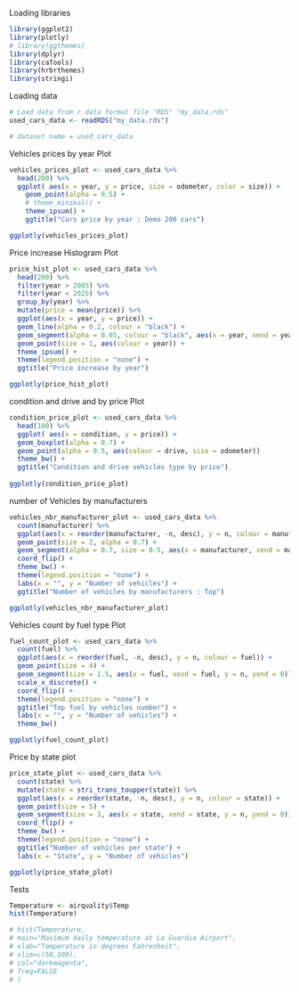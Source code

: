 Loading libraries

```r

library(ggplot2)
library(plotly)
# library(ggthemes)
library(dplyr)
library(caTools)
library(hrbrthemes)
library(stringi)

```

Loading data 

```r

# Load data from r data format file "RDS" "my_data.rds"
used_cars_data <- readRDS("my_data.rds")

# dataset name = used_cars_data

```

Vehicles prices by year Plot

```r

vehicles_prices_plot <- used_cars_data %>%
  head(200) %>%
  ggplot( aes(x = year, y = price, size = odometer, color = size)) +
    geom_point(alpha = 0.5) +
    # theme_minimal() +
    theme_ipsum() +
    ggtitle("Cars price by year : Demo 200 cars")

ggplotly(vehicles_prices_plot)

```


Price increase Histogram Plot

```r

price_hist_plot <- used_cars_data %>%
  head(200) %>%
  filter(year > 2005) %>%
  filter(year < 2025) %>%
  group_by(year) %>%
  mutate(price = mean(price)) %>%
  ggplot(aes(x = year, y = price)) +
  geom_line(alpha = 0.2, colour = "black") +
  geom_segment(alpha = 0.05, colour = "black", aes(x = year, xend = year, y = price, yend = 0)) +
  geom_point(size = 1, aes(colour = year)) +
  theme_ipsum() +
  theme(legend.position = "none") +
  ggtitle("Price increase by year")

ggplotly(price_hist_plot)

```


condition and drive and  by price Plot

```r

condition_price_plot <- used_cars_data %>%
  head(100) %>%
  ggplot( aes(x = condition, y = price)) +
  geom_boxplot(alpha = 0.7) +
  geom_point(alpha = 0.5, aes(colour = drive, size = odometer))
  theme_bw() +
  ggtitle("Condition and drive vehicles type by price")
  
ggplotly(condition_price_plot)

```

number of Vehicles by manufacturers

```r

vehicles_nbr_manufacturer_plot <- used_cars_data %>%
  count(manufacturer) %>%
  ggplot(aes(x = reorder(manufacturer, -n, desc), y = n, colour = manufacturer)) +
  geom_point(size = 2, alpha = 0.7) +
  geom_segment(alpha = 0.7, size = 0.5, aes(x = manufacturer, xend = manufacturer, y = n, yend = 0)) +
  coord_flip() +
  theme_bw() +
  theme(legend.position = "none") +
  labs(x = "", y = "Number of vehicles") +
  ggtitle("Number of vehicles by manufacturers : Top") 

ggplotly(vehicles_nbr_manufacturer_plot)


```



Vehicles count by fuel type Plot

```r

fuel_count_plot <- used_cars_data %>%
  count(fuel) %>%
  ggplot(aes(x = reorder(fuel, -n, desc), y = n, colour = fuel)) +
  geom_point(size = 4) +
  geom_segment(size = 1.5, aes(x = fuel, xend = fuel, y = n, yend = 0)) +
  scale_x_discrete() +
  coord_flip() +
  theme(legend.position = "none") +
  ggtitle("Top fuel by vehicles number") +
  labs(x = "", y = "Number of vehicles") +
  theme_bw()

ggplotly(fuel_count_plot)

```


Price by state plot

```r

price_state_plot <- used_cars_data %>%
  count(state) %>%
  mutate(state = stri_trans_toupper(state)) %>%
  ggplot(aes(x = reorder(state, -n, desc), y = n, colour = state)) +
  geom_point(size = 5) +
  geom_segment(size = 3, aes(x = state, xend = state, y = n, yend = 0)) +
  coord_flip() +
  theme_bw() +
  theme(legend.position = "none") +
  ggtitle("Number of vehicles per state") +
  labs(x = "State", y = "Number of vehicles")

ggplotly(price_state_plot)

```



Tests

```r

Temperature <- airquality$Temp
hist(Temperature)

# hist(Temperature,
# main="Maximum daily temperature at La Guardia Airport",
# xlab="Temperature in degrees Fahrenheit",
# xlim=c(50,100),
# col="darkmagenta",
# freq=FALSE
# )


```


